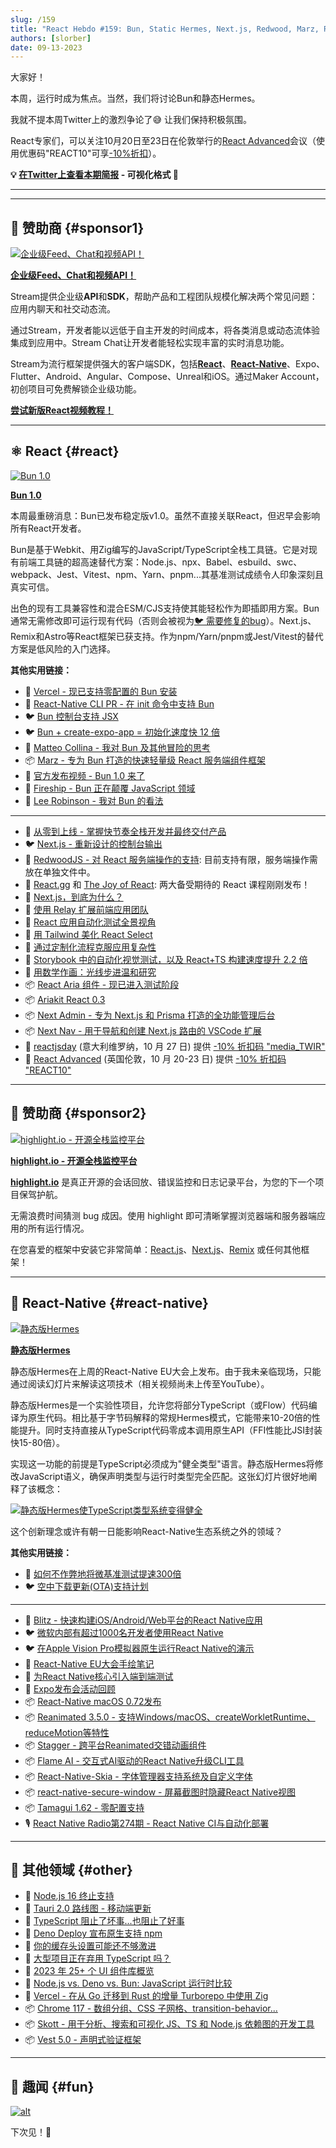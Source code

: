```yaml
---
slug: /159
title: "React Hebdo #159: Bun, Static Hermes, Next.js, Redwood, Marz, React Aria Components, Next Nav, visionOS, Reanimated, Flame, Skia Fonts, Stagger, Tamagui, TypeScript, Tauri..."
authors: [slorber]
date: 09-13-2023
---
```


大家好！

本周，运行时成为焦点。当然，我们将讨论Bun和静态Hermes。

我就不提本周Twitter上的激烈争论了😅 让我们保持积极氛围。

React专家们，可以关注10月20日至23日在伦敦举行的[React Advanced](https://reactadvanced.com/?utm_source=email&utm_medium=thisweekinreact)会议（使用优惠码"REACT10"可享[-10%折扣](https://ti.to/gitnation/react-advanced-london-2023/discount/REACT10)）。

<!-- truncate -->

**💡 [在Twitter上查看本期简报](https://slo.im/thread) - 可视化格式 🎨**

---


<Support />

---

## 💸 赞助商 {#sponsor1}

[![企业级Feed、Chat和视频API！](/emails/issues/153/stream.jpg)](https://getstream.io/video/voice-calling/?utm_source=thisweekinreact&utm_medium=sponsorship&utm_content=&utm_campaign=thisweekinreact_July2023_video_klmh22)

[**企业级Feed、Chat和视频API！**](https://getstream.io/video/docs/react/?utm_source=thisweekinreact&utm_medium=sponsorship&utm_content=&utm_campaign=thisweekinreact_July2023_video_klmh22)

Stream提供企业级**API**和**SDK**，帮助产品和工程团队规模化解决两个常见问题：应用内聊天和社交动态流。

通过Stream，开发者能以远低于自主开发的时间成本，将各类消息或动态流体验集成到应用中。Stream Chat让开发者能轻松实现丰富的实时消息功能。

Stream为流行框架提供强大的客户端SDK，包括[**React**](https://getstream.io/chat/sdk/react/?utm_source=thisweekinreact&utm_medium=sponsorship&utm_content=&utm_campaign=thisweekinreact_July2023_video_klmh22)、[**React-Native**](https://getstream.io/chat/sdk/react-native/?utm_source=thisweekinreact&utm_medium=sponsorship&utm_content=&utm_campaign=thisweekinreact_July2023_video_klmh22)、Expo、Flutter、Android、Angular、Compose、Unreal和iOS。通过Maker Account，初创项目可免费解锁企业级功能。

[**尝试新版React视频教程！**](https://getstream.io/video/docs/react/?utm_source=thisweekinreact&utm_medium=sponsorship&utm_content=&utm_campaign=thisweekinreact_July2023_video_klmh22)

---

## ⚛️ React {#react}

[![Bun 1.0](/emails/issues/159/bun.jpg)](https://bun.sh/blog/bun-v1.0)

[**Bun 1.0**](https://bun.sh/blog/bun-v1.0)

本周最重磅消息：Bun已发布稳定版v1.0。虽然不直接关联React，但迟早会影响所有React开发者。

Bun是基于Webkit、用Zig编写的JavaScript/TypeScript全栈工具链。它是对现有前端工具链的超高速替代方案：Node.js、npx、Babel、esbuild、swc、webpack、Jest、Vitest、npm、Yarn、pnpm...其基准测试成绩令人印象深刻且真实可信。

出色的现有工具兼容性和混合ESM/CJS支持使其能轻松作为即插即用方案。Bun通常无需修改即可运行现有代码（否则会被视为[🐦 需要修复的bug](https://twitter.com/jarredsumner/status/1700497869160268155)）。Next.js、Remix和Astro等React框架已获支持。作为npm/Yarn/pnpm或Jest/Vitest的替代方案是低风险的入门选择。

**其他实用链接：**

- 📣 [Vercel - 现已支持零配置的 Bun 安装](https://vercel.com/changelog/bun-install-is-now-supported-with-zero-configuration)
- 👀 [React-Native CLI PR - 在 init 命令中支持 Bun](https://github.com/react-native-community/cli/pull/2073)
- 🐦 [Bun 控制台支持 JSX](https://twitter.com/jarredsumner/status/1701499357080736047)
- 🐦 [Bun + create-expo-app = 初始化速度快 12 倍](https://twitter.com/notbrent/status/1701044351177244790)
- 📜 [Matteo Collina - 我对 Bun 及其他冒险的思考](https://adventures.nodeland.dev/archive/my-thoughts-on-bun/)
- 📦 [Marz - 专为 Bun 打造的快速轻量级 React 服务端组件框架](https://github.com/hex2f/marz)
- 🎥 [官方发布视频 - Bun 1.0 来了](https://www.youtube.com/watch?v=BsnCpESUEqM)
- 🎥 [Fireship - Bun 正在颠覆 JavaScript 领域](https://www.youtube.com/watch?v=dWqNgzZwVJQ)
- 🎥 [Lee Robinson - 我对 Bun 的看法](https://www.youtube.com/watch?v=z_66kDwxwBI)

---

- 💸 [从零到上线 - 掌握快节奏全栈开发并最终交付产品](https://www.zerotoshipped.com/)
- 🐦 [Next.js - 重新设计的控制台输出](https://twitter.com/leeerob/status/1701775526459756620)
- 👀 [RedwoodJS - 对 React 服务端操作的支持](https://community.redwoodjs.com/t/react-server-components-rsc/5081/7): 目前支持有限，服务端操作需放在单独文件中。
- 👀 [React.gg](https://react.gg/) 和 [The Joy of React](https://www.joyofreact.com/): 两大备受期待的 React 课程刚刚发布！
- 📜 [Next.js，到底为什么？](https://pilcrow.vercel.app/blog/nextjs-why)
- 📜 [使用 Relay 扩展前端应用团队](https://hasura.io/blog/scaling-frontend-app-teams-using-relay/)
- 📜 [React 应用自动化测试全景视角](https://reacthandbook.dev/automated-testing)
- 📜 [用 Tailwind 美化 React Select](https://www.jussivirtanen.fi/writing/styling-react-select-with-tailwind)
- 📜 [通过定制化流程克服应用复杂性](https://www.40seas.com/blog/overcoming-application-complexity-with-customized-flows)
- 📜 [Storybook 中的自动化视觉测试，以及 React+TS 构建速度提升 2.2 倍](https://storybook.js.org/blog/automatic-visual-tests-plus-2x-faster-react-ts/)
- 📜 [用数学作画：光线步进温和研究](https://blog.maximeheckel.com/posts/painting-with-math-a-gentle-study-of-raymarching/)
- 📦 [React Aria 组件 - 现已进入测试阶段](https://react-spectrum.adobe.com/releases/2023-09-07.html)
- 📦 [Ariakit React 0.3](https://github.com/ariakit/ariakit/releases/tag/@ariakit/react@0.3.0)
- 📦 [Next Admin - 专为 Next.js 和 Prisma 打造的全功能管理后台](https://github.com/premieroctet/next-admin)
- 📦 [Next Nav - 用于导航和创建 Next.js 路由的 VSCode 扩展](https://www.next-nav.com/)
- 👥 [reactjsday](https://2023.reactjsday.it/) (意大利维罗纳，10 月 27 日) 提供 [-10% 折扣码 "media_TWIR"](https://ti.to/grusp/reactjsday-2023/discount/media_TWIR)
- 👥 [React Advanced](https://reactadvanced.com/?utm_source=email&utm_medium=thisweekinreact) (英国伦敦，10 月 20-23 日) 提供 [-10% 折扣码 "REACT10"](https://ti.to/gitnation/react-advanced-london-2023/discount/REACT10)

<SubscribeFormEmbed placement="middle" />

---

## 💸 赞助商 {#sponsor2}

[![highlight.io - 开源全栈监控平台](/emails/issues/159/highlight.jpg)](http://highlight.io)

[**highlight.io - 开源全栈监控平台**](http://highlight.io)

[**highlight.io**](http://highlight.io) 是真正开源的会话回放、错误监控和日志记录平台，为您的下一个项目保驾护航。

无需浪费时间猜测 bug 成因。使用 highlight 即可清晰掌握浏览器端和服务器端应用的所有运行情况。

在您喜爱的框架中安装它非常简单：[React.js](https://www.highlight.io/docs/getting-started/client-sdk/reactjs)、[Next.js](https://www.highlight.io/docs/getting-started/fullstack-frameworks/next-js)、[Remix](https://www.highlight.io/docs/getting-started/fullstack-frameworks/remix) 或任何其他框架！

---

## 📱 React-Native {#react-native}

[![静态版Hermes](/emails/issues/159/hermes.jpg)](https://speakerdeck.com/tmikov2023/static-hermes-react-native-eu-2023-announcement)

[**静态版Hermes**](https://speakerdeck.com/tmikov2023/static-hermes-react-native-eu-2023-announcement)

静态版Hermes在上周的React-Native EU大会上发布。由于我未亲临现场，只能通过阅读幻灯片来解读这项技术（相关视频尚未上传至YouTube）。

静态版Hermes是一个实验性项目，允许您将部分TypeScript（或Flow）代码编译为原生代码。相比基于字节码解释的常规Hermes模式，它能带来10-20倍的性能提升。同时支持直接从TypeScript代码零成本调用原生API（FFI性能比JSI封装快15-80倍）。

实现这一功能的前提是TypeScript必须成为"健全类型"语言。静态版Hermes将修改JavaScript语义，确保声明类型与运行时类型完全匹配。这张幻灯片很好地阐释了该概念：

[![静态版Hermes使TypeScript类型系统变得健全](/emails/issues/159/hermes2.jpg)](https://speakerdeck.com/tmikov2023/static-hermes-react-native-eu-2023-announcement?slide=14)

这个创新理念或许有朝一日能影响React-Native生态系统之外的领域？

**其他实用链接：**

- 📜 [如何不作弊地将微基准测试提速300倍](https://tmikov.blogspot.com/2023/09/how-to-speed-up-micro-benchmark-300x.html)
- 🐦 [空中下载更新(OTA)支持计划](https://twitter.com/mdj_dev/status/1700424775116493053)

---

- 💸 [Blitz - 快速构建iOS/Android/Web平台的React Native应用](https://www.blitz-rn.com/)
- 🐦 [微软内部有超过1000名开发者使用React Native](https://twitter.com/thymikee/status/1700100221940662684)
- 🐦 [在Apple Vision Pro模拟器原生运行React Native的演示](https://twitter.com/o_kwasniewski/status/1701626162521190688)
- 🧵 [React-Native EU大会手绘笔记](https://twitter.com/DelphineBugner/status/1700077346852622504)
- 📜 [为React Native核心引入端到端测试](https://www.callstack.com/blog/introducing-e2e-tests-to-react-native-core)
- 📜 [Expo发布会活动回顾](https://blog.expo.dev/expo-launch-party-recap-697d7b7739e8)
- 📦 [React-Native macOS 0.72发布](https://github.com/microsoft/react-native-macos/releases/tag/v0.72.0)
- 📦 [Reanimated 3.5.0 - 支持Windows/macOS、createWorkletRuntime、reduceMotion等特性](https://github.com/software-mansion/react-native-reanimated/releases/tag/3.5.0)
- 📦 [Stagger - 跨平台Reanimated交错动画组件](https://github.com/animate-react-native/stagger)
- 📦 [Flame AI - 交互式AI驱动的React Native升级CLI工具](https://github.com/infinitered/flame)
- 📦 [React-Native-Skia - 字体管理器支持系统及自定义字体](https://shopify.github.io/react-native-skia/docs/text/fonts/)
- 📦 [react-native-secure-window - 屏幕截图时隐藏React Native视图](https://github.com/bufgix/react-native-secure-window)
- 📦 [Tamagui 1.62 - 零配置支持](https://github.com/tamagui/tamagui/releases/tag/v1.62.0)
- 🎙️ [React Native Radio第274期 - React Native CI与自动化部署](https://reactnativeradio.com/episodes/rnr-274-react-native-ci-automated-deployments)

---

## 🔀 其他领域 {#other}

- 👀 [Node.js 16 终止支持](https://nodejs.org/en/blog/announcements/nodejs16-eol)
- 📜 [Tauri 2.0 路线图 - 移动端更新](https://beta.tauri.app/blog/roadmap-to-tauri-2-0/)
- 📜 [TypeScript 阻止了坏事...也阻止了好事](https://kyleshevlin.com/typescript-prevents-bad-things-and-good-things)
- 📜 [Deno Deploy 宣布原生支持 npm](https://deno.com/blog/npm-on-deno-deploy)
- 📜 [你的缓存头设置可能还不够激进](https://www.macarthur.me/posts/more-aggressive-cache-headers)
- 📜 [大型项目正在弃用 TypeScript 吗？](https://www.totaltypescript.com/are-big-projects-ditching-typescript)
- 📜 [2023 年 25+ 个 UI 组件库概览](https://www.builder.io/blog/25-plus-ui-component-libraries)
- 📜 [Node.js vs. Deno vs. Bun: JavaScript 运行时比较](https://snyk.io/fr/blog/javascript-runtime-compare-node-deno-bun/)
- 📜 [Vercel - 在从 Go 迁移到 Rust 的增量 Turborepo 中使用 Zig](https://vercel.com/blog/how-we-continued-porting-turborepo-to-rust)
- 📦 [Chrome 117 - 数组分组、CSS 子网格、transition-behavior...](https://developer.chrome.com/en/blog/new-in-chrome-117/)
- 📦 [Skott - 用于分析、搜索和可视化 JS、TS 和 Node.js 依赖图的开发工具](https://dev.to/antoinecoulon/introducing-skott-the-new-madge-1bfl)
- 📦 [Vest 5.0 - 声明式验证框架](https://github.com/ealush/vest/releases/tag/vest%405.0.1)

---

## 🤭 趣闻 {#fun}

[![alt](/emails/issues/159/meme.jpg)](https://twitter.com/sebastienlorber/status/1701293733822541931)

下次见！👋